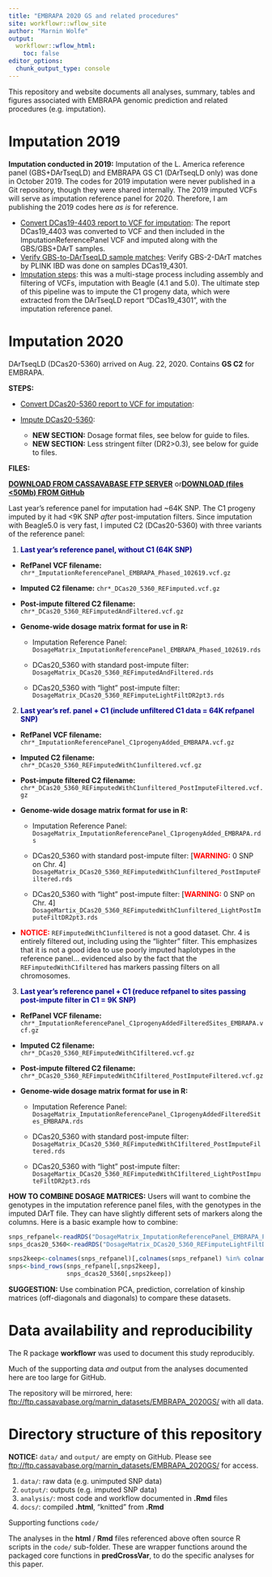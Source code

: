 ```yaml
---
title: "EMBRAPA 2020 GS and related procedures"
site: workflowr::wflow_site
author: "Marnin Wolfe"
output:
  workflowr::wflow_html:
    toc: false
editor_options:
  chunk_output_type: console
---
```


This repository and website documents all analyses, summary, tables and figures associated with EMBRAPA genomic prediction and related procedures (e.g. imputation).

# Imputation 2019

**Imputation conducted in 2019:** Imputation of the L. America reference panel (GBS+DArTseqLD) and EMBRAPA GS C1 (DArTseqLD only) was done in October 2019. The codes for 2019 imputation were never published in a Git repository, though they were shared internally. The 2019 imputed VCFs will serve as imputation reference panel for 2020. Therefore, I am publishing the 2019 codes here *as is* for reference.

-   [Convert DCas19-4403 report to VCF for imputation](convertDCas19_4403_ToVCF_102419.html): The report DCas19\_4403 was converted to VCF and then included in the ImputationReferencePanel VCF and imputed along with the GBS/GBS+DArT samples.
-   [Verify GBS-to-DArTseqLD sample matches](Verify_gbs2dart_sampleMatches_EMBRAPA_102419.html): Verify GBS-2-DArT matches by PLINK IBD was done on samples DCas19\_4301.
-   [Imputation steps](Imputation_EMBRAPA_102419.html): this was a multi-stage process including assembly and filtering of VCFs, imputation with Beagle (4.1 and 5.0). The ultimate step of this pipeline was to impute the C1 progeny data, which were extracted from the DArTseqLD report "DCas19\_4301", with the imputation reference panel.

# Imputation 2020

DArTseqLD (DCas20-5360) arrived on Aug. 22, 2020. Contains **GS C2** for EMBRAPA.

**STEPS:**

-   [Convert DCas20-5360 report to VCF for imputation](convertDCas20_5360_ToVCF.html):

-   [Impute DCas20-5360](ImputeDCas20_5360.html):

    -   **NEW SECTION:** Dosage format files, see below for guide to files.
    -   **NEW SECTION:** Less stringent filter (DR2\>0.3), see below for guide to files.

**FILES:**

[**DOWNLOAD FROM CASSAVABASE FTP SERVER**](ftp://ftp.cassavabase.org/marnin_datasets/EMBRAPA_2020GS/output/) or[**DOWNLOAD (files \<50Mb) FROM GitHub**](https://github.com/wolfemd/EMBRAPA_2020GS/tree/master/output)

Last year's reference panel for imputation had \~64K SNP. The C1 progeny imputed by it had \<9K SNP *after* post-imputation filters. Since imputation with Beagle5.0 is very fast, I imputed C2 (DCas20-5360) with three variants of the reference panel:

1.  [**Last year's reference panel, without C1 (64K SNP)**]{style="color: DarkBlue"}

-   **RefPanel VCF filename:** `chr*_ImputationReferencePanel_EMBRAPA_Phased_102619.vcf.gz`

-   **Imputed C2 filename:** `chr*_DCas20_5360_REFimputed.vcf.gz`

-   **Post-impute filtered C2 filename:** `chr*_DCas20_5360_REFimputedAndFiltered.vcf.gz`

-   **Genome-wide dosage matrix format for use in R:**

    -   Imputation Reference Panel: `DosageMatrix_ImputationReferencePanel_EMBRAPA_Phased_102619.rds`

    -   DCas20\_5360 with standard post-impute filter: `DosageMatrix_DCas20_5360_REFimputedAndFiltered.rds`

    -   DCas20\_5360 with "light" post-impute filter: `DosageMatrix_DCas20_5360_REFimputeLightFiltDR2pt3.rds`

2.  [**Last year's ref. panel + C1 (include unfiltered C1 data = 64K refpanel SNP)**]{style="color: DarkBlue"}

-   **RefPanel VCF filename:** `chr*_ImputationReferencePanel_C1progenyAdded_EMBRAPA.vcf.gz`

-   **Imputed C2 filename:** `chr*_DCas20_5360_REFimputedWithC1unfiltered.vcf.gz`

-   **Post-impute filtered C2 filename:** `chr*_DCas20_5360_REFimputedWithC1unfiltered_PostImputeFiltered.vcf.gz`

-   **Genome-wide dosage matrix format for use in R:**

    -   Imputation Reference Panel: `DosageMatrix_ImputationReferencePanel_C1progenyAdded_EMBRAPA.rds`

    -   DCas20\_5360 with standard post-impute filter: [[**WARNING:**]{style="color: red"} 0 SNP on Chr. 4] `DosageMatrix_DCas20_5360_REFimputedWithC1unfiltered_PostImputeFiltered.rds`

    -   DCas20\_5360 with "light" post-impute filter: [[**WARNING:**]{style="color: red"} 0 SNP on Chr. 4] `DosageMartix_DCas20_5360_REFimputedWithC1unfiltered_LightPostImputeFiltDR2pt3.rds`

-   [**NOTICE:**]{style="color: red"} `REFimputedWithC1unfiltered` is not a good dataset. Chr. 4 is entirely filtered out, including using the "lighter" filter. This emphasizes that it is not a good idea to use poorly imputed haplotypes in the reference panel... evidenced also by the fact that the `REFimputedWithC1filtered` has markers passing filters on all chromosomes.

3.  [**Last year's reference panel + C1 (reduce refpanel to sites passing post-impute filter in C1 = 9K SNP)**]{style="color: DarkBlue"}

-   **RefPanel VCF filename:** `chr*_ImputationReferencePanel_C1progenyAddedFilteredSites_EMBRAPA.vcf.gz`

-   **Imputed C2 filename:** `chr*_DCas20_5360_REFimputedWithC1filtered.vcf.gz`

-   **Post-impute filtered C2 filename:** `chr*_DCas20_5360_REFimputedWithC1filtered_PostImputeFiltered.vcf.gz`

-   **Genome-wide dosage matrix format for use in R:**

    -   Imputation Reference Panel: `DosageMatrix_ImputationReferencePanel_C1progenyAddedFilteredSites_EMBRAPA.rds`

    -   DCas20\_5360 with standard post-impute filter: `DosageMatrix_DCas20_5360_REFimputedWithC1filtered_PostImputeFiltered.rds`

    -   DCas20\_5360 with "light" post-impute filter: `DosageMartix_DCas20_5360_REFimputedWithC1filtered_LightPostImputeFiltDR2pt3.rds`

**HOW TO COMBINE DOSAGE MATRICES:** Users will want to combine the genotypes in the imputation reference panel files, with the genotypes in the imputed DArT file. They can have slightly different sets of markers along the columns. Here is a basic example how to combine:

```r
snps_refpanel<-readRDS("DosageMatrix_ImputationReferencePanel_EMBRAPA_Phased_102619.rds")
snps_dcas20_5360<-readRDS("DosageMatrix_DCas20_5360_REFimputeLightFiltDR2pt3.rds")

snps2keep<-colnames(snps_refpanel)[,colnames(snps_refpanel) %in% colnames(snps_dcas20_5360)]
snps<-bind_rows(snps_refpanel[,snps2keep],
                snps_dcas20_5360[,snps2keep])
```

**SUGGESTION:** Use combination PCA, prediction, correlation of kinship matrices (off-diagonals and diagonals) to compare these datasets.

# Data availability and reproducibility

The R package **workflowr** was used to document this study reproducibly.

Much of the supporting data *and* output from the analyses documented here are too large for GitHub.

The repository will be mirrored, here: <ftp://ftp.cassavabase.org/marnin_datasets/EMBRAPA_2020GS/> with all data.

# Directory structure of this repository

**NOTICE:** `data/` and `output/` are empty on GitHub. Please see <ftp://ftp.cassavabase.org/marnin_datasets/EMBRAPA_2020GS/> for access.

1.  `data/`: raw data (e.g. unimputed SNP data)
2.  `output/`: outputs (e.g. imputed SNP data)
3.  `analysis/`: most code and workflow documented in **.Rmd** files
4.  `docs/`: compiled **.html**, "knitted" from **.Rmd**

Supporting functions `code/`

The analyses in the **html** / **Rmd** files referenced above often source R scripts in the `code/` sub-folder. These are wrapper functions around the packaged core functions in **predCrossVar**, to do the specific analyses for this paper.
